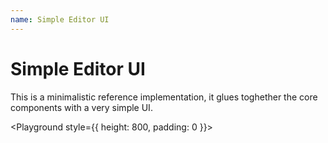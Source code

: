 ```yaml
---
name: Simple Editor UI
---
```




# Simple Editor UI

This is a minimalistic reference implementation, it glues toghether the core components with a very simple UI.


<Playground style={{ height: 800, padding: 0 }}>
  <SimpleEditorUI />  
</Playground>
